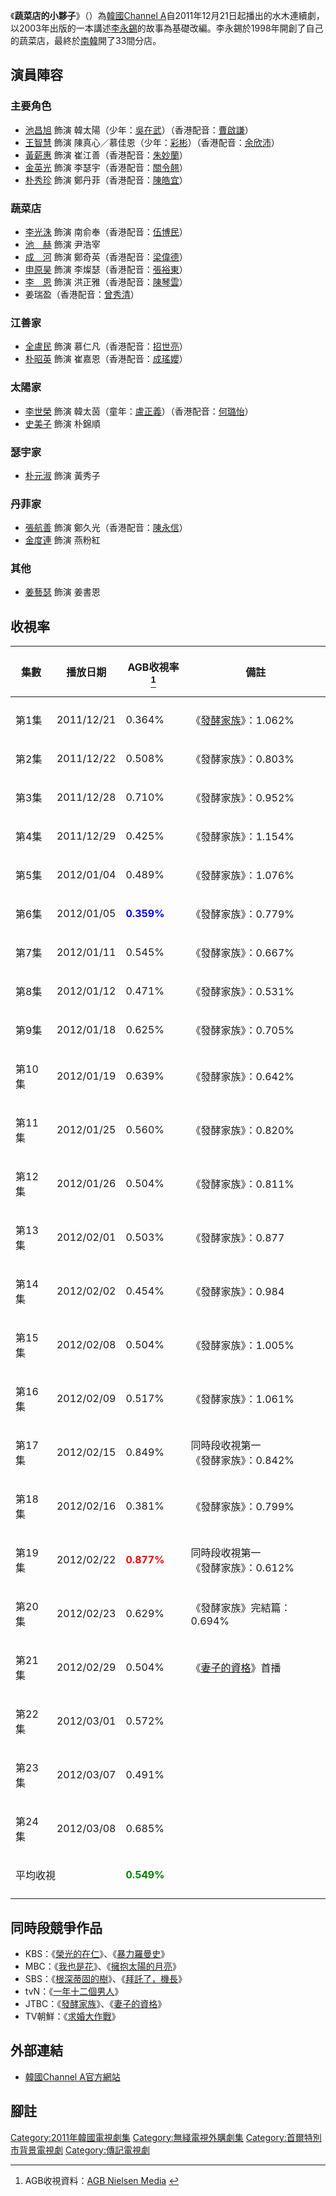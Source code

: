 {{noteTA
|t=zh-tw:蔬菜店的小夥子; zh-hk:花美男蔬菜店;
|1=zh-tw:蔬菜店的小夥子; zh-hk:花美男蔬菜店;
|2=zh-tw:慕佳恩; zh-hk:穆嘉恩;
|3=zh-tw:崔佳恩; zh-hk:崔嘉恩;
|4=zh-tw:姜瑞盈; zh-hk:姜徐英;
|5=zh-tw:李燦瑟; zh-hk:李燦碩;
|6=zh-tw:韓太茵; zh-hk:韓太仁;
|7=zh-tw:鄭久光; zh-hk:鄭裘光;
|8=zh-tw:慕仁凡; zh-hk:穆忍範;
}}

{{Infobox Television
| show_name         = 蔬菜店的小夥子
| original_name      = {{lang|ko|총각네 야채가게}}
| image                =  [[File:Bachelor_Vegetable_Store.jpg|250px]]
| caption              = 
| genre                = 
| format               = 
| creator              = 
| developer            = 
| writer               = 尹成熙
| director             = 李俊亨
| creative_director    = 
| presenter            = 
| starring             = [[池昌旭|池昌旭]]、[[王智慧|王智慧]]、[[黃薪惠|黃薪惠]]、<br/>[[全盧民|全盧民]]、[[金英光|金英光]]、[[朴秀珍|朴秀珍]]、<br/>[[李光洙_(演员)|李光洙]]、[[朴元淑|朴元淑]] 
| theme_music_composer = 
| opentheme            = 
| endtheme             = 
| composer             = 
| country              = {{KOR}}
| language             = [[韓語|韓語]]
| num_seasons          = <!-- or num_series -->
| num_episodes         = 24
| list_episodes        = 
| executive_producer   = 
| producer             = 
| supervising_producer = 
| editor               = 
| location             = 
| cinematography       = 
| camera               = 
| runtime              = 約70分鐘（含廣告）
| company              = 
| distributor          = 
| channel              = [[Channel_A|Channel A]]
| first_run            = {{KOR}}
| first_aired          = {{start date|2011|12|21}}
| last_aired           = {{end date|2012|3|8}}
| preceded_by          = 
| followed_by          =
| related              =
| website              = 
| production_website   = 
| 港澳名稱             = 花美男蔬菜店
}}
《'''蔬菜店的小夥子'''》（{{lang-ko|총각네 야채가게}}）為[[韓國|韓國]][[Channel_A|Channel A]]自2011年12月21日起播出的水木連續劇，以2003年出版的一本講述[[李永錫|李永錫]]的故事為基礎改編。李永錫於1998年開創了自己的蔬菜店，最終於[[南韓|南韓]]開了33間分店。

== 演員陣容 ==
=== 主要角色 ===
*[[池昌旭|池昌旭]] 飾演 韓太陽（少年：[[吳在武|吳在武]]）（香港配音：[[曹啟謙|曹啟謙]]）
*[[王智慧|王智慧]] 飾演 陳真心／慕佳恩（少年：[[彩彬|彩彬]]）（香港配音：[[余欣沛|余欣沛]]）
*[[黃薪惠|黃薪惠]] 飾演 崔江善（香港配音：[[朱妙蘭|朱妙蘭]]）
*[[金英光|金英光]] 飾演 李瑟宇（香港配音：[[關令翹|關令翹]]）
*[[朴秀珍|朴秀珍]] 飾演 鄭丹菲（香港配音：[[陳皓宜|陳皓宜]]）

=== 蔬菜店 ===
*[[李光洙_(演員)|李光洙]] 飾演 南俞奉（香港配音：[[伍博民|伍博民]]）
*[[池赫|池　赫]] 飾演 尹浩宰
*[[成河|成　河]] 飾演 鄭奇英（香港配音：[[梁偉德|梁偉德]]）
*[[申原昊|申原昊]] 飾演 李燦瑟（香港配音：[[張裕東|張裕東]]）
*[[李恩|李　恩]] 飾演 洪正雅（香港配音：[[陳琴雲|陳琴雲]]）
*姜瑞盈（香港配音：[[曾秀清|曾秀清]]）

=== 江善家 ===
*[[全盧民|全盧民]] 飾演 慕仁凡（香港配音：[[招世亮|招世亮]]）
*[[朴昭英|朴昭英]] 飾演 崔嘉恩（香港配音：[[成瑤孆|成瑤孆]]）

=== 太陽家 ===
*[[李世榮_(韓國)|李世榮]] 飾演 韓太茵（童年：[[盧正義|盧正義]]）（香港配音：[[何璐怡|何璐怡]]）
*[[史美子|史美子]] 飾演 朴錦順

=== 瑟宇家 ===
*[[朴元淑|朴元淑]] 飾演 黃秀子

=== 丹菲家 ===
*[[張航善|張航善]] 飾演 鄭久光（香港配音：[[陳永信|陳永信]]）
*[[金度連|金度連]] 飾演 燕粉紅

=== 其他 ===
*[[姜藝瑟|姜藝瑟]] 飾演 姜書恩

== 收視率 ==
{| class="wikitable" style="text-align:center;"
|-
!rowspan="1"|集數
!rowspan="1"|播放日期
!colspan="1"|AGB收視率<ref>AGB收視資料：[http://www.agbnmr.co.kr/ AGB Nielsen Media] {{webarchive|url=https://web.archive.org/web/20071011115445/http://agbnmr.co.kr/ |date=2007-10-11 }} {{ko icon}}</ref>
!colspan="1"|備註

|- align="center"
|-
|第1集
|2011/12/21
|0.364%
|《[[發酵家族|發酵家族]]》：1.062%
|-
|第2集
|2011/12/22
|0.508%
|《發酵家族》：0.803%
|-
|第3集
|2011/12/28
|0.710%
|《發酵家族》：0.952%
|-
|第4集
|2011/12/29
|0.425%
|《發酵家族》：1.154%
|-
|第5集
|2012/01/04
|0.489%
|《發酵家族》：1.076%
|-
|第6集
|2012/01/05
|<span style="color: blue;">'''0.359%'''</span>
|《發酵家族》：0.779%
|-
|第7集
|2012/01/11
|0.545%
|《發酵家族》：0.667%
|-
|第8集
|2012/01/12
|0.471%
|《發酵家族》：0.531%
|-
|第9集
|2012/01/18
|0.625%
|《發酵家族》：0.705%
|-
|第10集
|2012/01/19
|0.639%
|《發酵家族》：0.642%
|-
|第11集
|2012/01/25
|0.560%
|《發酵家族》：0.820%
|-
|第12集
|2012/01/26
|0.504%
|《發酵家族》：0.811%
|-
|第13集
|2012/02/01
|0.503%
|《發酵家族》：0.877
|-
|第14集
|2012/02/02
|0.454%
|《發酵家族》：0.984
|-
|第15集
|2012/02/08
|0.504%
|《發酵家族》：1.005%
|-
|第16集
|2012/02/09
|0.517%
|《發酵家族》：1.061%
|-
|第17集
|2012/02/15
|0.849%
|同時段收視第一<br/>《發酵家族》：0.842%
|-
|第18集
|2012/02/16
|0.381%
|《發酵家族》：0.799%
|-
|第19集
|2012/02/22
|<span style="color: red;">'''0.877%'''</span>
|同時段收視第一<br/>《發酵家族》：0.612%
|-
|第20集
|2012/02/23
|0.629%
|《發酵家族》完結篇：0.694%
|-
|第21集
|2012/02/29
|0.504%
|《[[妻子的資格|妻子的資格]]》首播
|-
|第22集
|2012/03/01
|0.572%
|
|-
|第23集
|2012/03/07
|0.491%
|
|-
|第24集
|2012/03/08
|0.685%
|
|-
!colspan="2"|平均收視||<span style="color:green">'''0.549%'''</span>
|
|-

|}

== 同時段競爭作品 ==
*KBS：《[[榮光的在仁|榮光的在仁]]》、《[[暴力羅曼史|暴力羅曼史]]》 
*MBC：《[[我也是花|我也是花]]》、《[[擁抱太陽的月亮|擁抱太陽的月亮]]》
*SBS：《[[樹大根深|根深蒂固的樹]]》、《[[拜託了，機長|拜託了，機長]]》
*tvN：《[[一年十二個男人|一年十二個男人]]》
*JTBC：《[[發酵家族|發酵家族]]》、《[[妻子的資格|妻子的資格]]》
*TV朝鮮：《[[求婚大作戰_(韓國電視劇)|求婚大作戰]]》

== 外部連結 ==
*[https://web.archive.org/web/20130114201513/http://tv.ichannela.com/drama/chonggakne/ 韓國Channel A官方網站]{{ko}}

== 腳註 ==
{{reflist}}

{{電視節目的變遷
|電視台= {{KOR}} [[Channel_A|Channel A]] 
|播放檔次= 星期三、四 21:20
|節目名稱= 蔬菜-{}-店的小夥子<br />（2011年12月21日 - 2012年3月8日）
|上一節目= 開臺特別企劃
|下一節目= -
}}
{{電視節目的變遷
|電視台= {{HK}} [[無綫劇集台|無綫劇集台]]
|播放檔次= 星期六 17:00 - 19:30及23:00 - 01:30
|節目名稱= 花美-{}-男蔬菜店<br />（2012年7月7日 - 2012年9月22日）
|上一節目= [[榮光的在仁|榮光的在仁]]<br />（2012年4月14日 - 2012年6月30日）
|下一節目= [[愛情雨|愛情雨]]<br />（2012年9月29日 - 2012年12月1日）
}}

{{南韓古裝/年代電視劇}}
{{DEFAULTSORT:Chonggakne Yachaegage}}
[[Category:2011年韓國電視劇集|Category:2011年韓國電視劇集]]
[[Category:無綫電視外購劇集|Category:無綫電視外購劇集]]
[[Category:首爾特別市背景電視劇|Category:首爾特別市背景電視劇]]
[[Category:傳記電視劇|Category:傳記電視劇]]